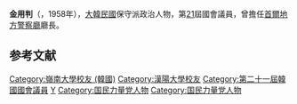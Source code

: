 {{BLP unsourced|time=2020-07-08T13:33:43+00:00}}
{{Infobox politician
| name        = 金用判<br>{{lang|ko|김용판}}
| image       = 
| caption     = 
| birth_date = 1958年
| birth_place = 
| residence = {{KOR}}[[大邱|大邱]]
| nationality   = {{ROK}}
| party         = {{UFP}}
| other_names = 
| alma_mater = [[嶺南大學_(韓國)|嶺南大學]]、[[漢陽大學|漢陽大學]]

| office = {{flagicon|South Korea}} 第21屆[[韓國國會|韓國國會]]議員
| term_start = 2020年5月30日
| term_end   = 
| constituency = [[大邱|大邱]][[達西區|達西區]]丙
| predecessor = [[趙源震|趙源震]]
| successor  = 

}}
'''金用判'''（{{kor|김용판|金用判|Kim Yong-pan}}，1958年），[[大韓民國|大韓民國]]保守派政治人物，第[[第21屆大韓民國國會議員名單|21]]屆國會議員，曾擔任[[首爾地方警察廳|首爾地方警察廳]]廳長。

== 参考文献 ==
<references />

{{DEFAULTSORT:Kim Yong-pan}}
[[Category:嶺南大學校友_(韓國)|Category:嶺南大學校友 (韓國)]]
[[Category:漢陽大學校友|Category:漢陽大學校友]]
[[Category:第二十一屆韓國國會議員|Category:第二十一屆韓國國會議員]]
[[Category:金姓|Y]]
[[Category:国民力量党人物|Category:国民力量党人物]]
[[Category:国民力量党人物|Category:国民力量党人物]]